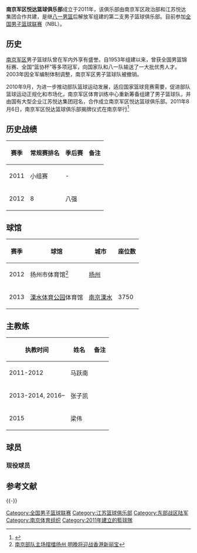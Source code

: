 {{Infobox CBA club
| 全称=南京军区悦达篮球俱乐部
| color1= #ffffff
| color2= #FFD700
| 会徽 = [[file:nblnj.jpg|150px]]
| 简称 = 南部
| 球队冠名 = 悦达
| 成立时间 = 2011年8月6日
| 解散时间 = 
| 球队历史 =
| 城市 = [[南京|南京]][[溧水|溧水]]
| 球馆 = [[溧水体育公园|溧水体育公园]]体育馆
| 座位 = 3750
| 拥有者 = 南京军区
| 董事长 = 
| 总经理 = 
| 主教练 = {{flagicon|CHN}} 张子凯
| 球队颜色 = 白、黄
| 啦啦队 =
| 吉祥物 =
| 联赛 = [[全国男子篮球联赛|全国男子篮球联赛]]
| 夺冠 =
| 网站 = 
| current = 2013年NBL联赛
}}'''南京军区悦达篮球俱乐部'''成立于2011年，该俱乐部由南京军区政治部和江苏悦达集团合作共建，是继[[八一男篮|八一男篮]]后解放军组建的第二支男子篮球俱乐部。目前参加[[全国男子篮球联赛|全国男子篮球联赛]]（NBL）。
==历史==
[[南京军区|南京军区]]男子篮球队曾在军内外享有盛誉。自1953年组建以来，曾获全国男篮锦标赛、全国“篮协杯”等多项冠军，向国家队和八一队输送了一大批优秀人才。2003年因全军编制体制调整，南京军区男子篮球队被撤销。

2010年9月，为进一步推动部队篮球运动发展，适应国家篮球竞赛需要，促进部队篮球运动正规化和市场化，南京军区体育训练中心重新筹备组建了男子篮球队，并由国有大型企业江苏悦达集团冠名，合作成立南京军区悦达篮球俱乐部。2011年8月6日，南京军区悦达篮球俱乐部揭牌仪式在南京举行<ref>{{cite web|url=http://www.chinamil.com.cn/jfjbmap/content/2011-08/08/content_64200.htm|title=南京军区男子篮球队成立|publisher=中国军网|deadurl=yes|archiveurl=https://archive.is/20130628081446/http://www.chinamil.com.cn/jfjbmap/content/2011-08/08/content_64200.htm|archivedate=2013-06-28|accessdate=2013-05-17}}</ref>

==历史战绩==
{| class="wikitable" style="text-align:center"
|-
! 赛季 !!常规赛排名 !! 季后赛 !! 备注
|-
|2011||小组赛||-||
|-
|2012|| 8 || 八强 || 
|}
==球馆==
{| class="wikitable"
|-
!赛季
!球馆
!城市
!座位数
|-
|2012
|扬州市体育馆<ref>[http://www.chinadaily.com.cn/micro-reading/dzh/2012-05-07/content_5846397.html 南京部队主场摆擂扬州 明晚将迎战香港新丽宝]{{dead link|date=2017年11月 |bot=InternetArchiveBot |fix-attempted=yes }}</ref>
|[[扬州|扬州]]
|
|-
|2013
|[[溧水体育公园|溧水体育公园]]体育馆
|[[南京|南京]][[溧水|溧水]]
|3750
|}

==主教练==
{| class="wikitable"
|-
! 执教时间 !! 姓名 !! 备注
|-
|2011-2012||马跃南||
|-
|2013-2014, 2016–||张子凯||
|-
|2015||梁伟||
|}

==球员==
===现役球员=== 
{{CBA players header|style=s1}}
{{CBA player| name =寸守伟 | num =7 | pos =C | nat = CHN }}
{{CBA player| name =孙晟月 | num =21 | pos =F | nat = CHN }}
{{CBA player| name =李骏 | num =3 | pos =G | nat = CHN }}
{{CBA player| name =邓钦硕 | num =10 | pos =F | nat = CHN }}
{{CBA player| name =范成林 | num =0 | pos =F | nat = CHN }}
{{CBA player| name =安立鹏 | num =15 | pos =F | nat = CHN }} 
{{CBA player| name =葛瀚 | num =11 | pos =F | nat = CHN }} 
{{CBA player| name =李栋 | num =24 | pos =F | nat = CHN }} 
{{CBA player| name =田宇翔 | num =23 | pos =G | nat = CHN }} 
{{CBA player| name =任鹏鹏 | num =6 | pos =F | nat = CHN }} 
{{CBA player| name =田嘉夫 | num =14 | pos =C | nat = CHN }} 
{{CBA player| name =姜毅 | num =8 | pos =F | nat = CHN }} 
{{CBA player| name =谷一 | num =20 | pos =C | nat = CHN }} 
{{CBA player| name =隋博印 | num =1 | pos =C | nat = CHN }} 
{{CBA player| name =周华曦 | num =30 | pos =F | nat = CHN }}
{{CBA players footer|updated =2013-6-7  | url =http://cba.gov.cn/cbastats/nbl/teamplayer.aspx#Team8 |title =NBL球队球员}}

== 参考文献 ==
{{Reflist|30em}}

{{-}}
{{全国男子篮球联赛}}

[[Category:全国男子篮球联赛|Category:全国男子篮球联赛]]
[[Category:江苏篮球俱乐部|Category:江苏篮球俱乐部]]
[[Category:东部战区陆军|Category:东部战区陆军]]
[[Category:南京体育组织|Category:南京体育组织]]
[[Category:2011年建立的籃球隊|Category:2011年建立的籃球隊]]